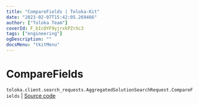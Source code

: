 ```yaml
---
title: "CompareFields | Toloka-Kit"
date: "2023-02-07T15:42:05.269466"
author: ["Toloka Team"]
coverId: F_bIcOYF9yjrxkPZrXc3
tags: ["engineering"]
ogDescription: ""
docsMenu: "tkitMenu"
---
```


# CompareFields
`toloka.client.search_requests.AggregatedSolutionSearchRequest.CompareFields` | [Source code](https://github.com/Toloka/toloka-kit/blob/v1.1.3/src/client/search_requests.py#L480)